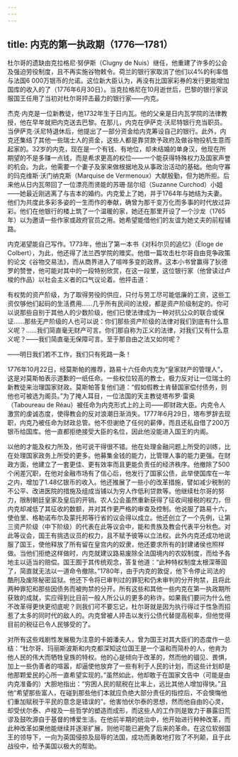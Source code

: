 ```yaml
---
---
---
```

title: 内克的第一执政期（1776—1781）
---




杜尔哥的遗缺由克拉格尼·努伊斯（Clugny de Nuis）继任，他重建了许多的公会及强迫劳役制度，且不再实施谷物敕令。荷兰的银行家取消了他们以4%的利率借与法国6 000万银币的允诺。这位新大臣认为，再没有比国家彩券的发行更能增加国库的收入的了（1776年6月30日）。当克拉格尼在10月逝世后，巴黎的银行家说服国王任用了当初对杜尔哥抨击最力的银行家——内克。

杰克·内克是一位新教徒，他1732年生于日内瓦。他的父亲是日内瓦学院的法律教授，他在早年就把内克送去巴黎。在那儿，内克在伊萨克·沃尼特银行充当职员。当伊萨克·沃尼特退休后，他提出了一部分资金给内克筹设自己的银行。此外，内克还集结了其他一些瑞士人的资金，这些人都是靠贷款予政府及做谷物投机生意而起家的。32岁的内克，现在是一个有钱、有地位，却未结婚的单身汉，他现在所期望的不是多赚一点钱，而是希求更高的权位——一个能获得特殊权力及国家声誉的机会。为此，他需要一个妻子及家来做根据地及从事政治活动的基础。他向守寡的玛克维斯·沃门纳克斯（Marquise de Vermenoux）大献殷勤，但为她所拒。后来他从日内瓦带回了一位漂亮而贤能的苏珊·屈尔绍（Suzanne Curchod）小姐——她最近刚逃离了与吉本的婚约。内克爱上了她，并于1764年与她结为夫妻。他们为共度此多彩多姿的一生而作的奉献，确曾为那千变万化而多事的时代放过异彩。他们在他银行的楼上筑了一个温暖的家，她还在那里开设了一个沙龙（1765年）以为邀请一些作家或政府官员之用。她希望能借他们的友谊为她丈夫的前程铺路。

内克渴望能自己写作。1773年，他出了第一本书《对科尔贝的追忆》（Ëloge de Colbert），为此，他还得了法兰西学院的赠奖。他借一篇攻击杜尔哥自由竞争政策的论文《谷物交易法》，而从商界进入了喧哗多变的政界。这本小书曾赢得了狄德罗的赞誉，他可能对其中的一段特别欣赏，在这一段里，这位银行家（他曾读过卢梭的作品）以社会主义者的口气议论着。他抨击道：

有权势的资产阶级，为了取得劳役的供应，只付与劳工尽可能低廉的工资，这些工资仅够他们起码的生活费用……几乎所有民间的法规，都是资产阶级制定的。你可以说那些自别于其他人的少数阶级，他们已使法律成为一种对抗公众的联合或保证……那些无产阶级的人也可以说：你们那些资产阶级的法律对我们到底有什么意义呢？……我们简直毫无财产可言。你们那自称为正义的法律，对我们又有什么意义呢？——我们简直毫无保障可言。至于那自由之法又如何呢？

——明日我们若不工作，我们只有死路一条！



1776年10月22日，经莫斯帕的推荐，路易十六任命内克为“皇家财产的管理人”，这是对莫斯帕表示道歉的一纸任命。一些权位较高的教士，极力反对让一位瑞士的新教徒来治理国家财政。莫斯帕答复他们道：“假如假教士肯替国家偿付债务，则他也可被选为阁员。”为了掩人耳目，一位法国的天主教徒塔布罗·雷奥（Taboureau de Réau）被任命为内克形式上的上司——即财政大臣。内克令人激赏的虔诚态度，使得教会的反对浪潮日渐消失。1777年6月29日，塔布罗辞去现职，内克乃被任命为财政总管。他不但谢绝了任何的薪俸，而且还私自借了200万银币给国库。他一直都拒绝接受大臣的名位，因此他没能进入国王的内阁。

以他的才能及权力所及，他可说干得很不错。他在处理金融问题上所受的训练，比在处理国家政务上所受的更多。他募集金钱的能力，比管理人事的能力更强。在财政方面，他建立了一套更佳、更有效率而且更能负责任的经济秩序。他撤除了500个闲差冗职，在他对金融市场有了信心后，他发行了国家公债，此举使国库在一年之内，增加了1.48亿银币的收入。他还推展了一些小的改革措施，譬如减少税制的不公平、改进医院的措施及组成当铺以为穷人作低利贷款等。他继续杜尔哥的努力，限制朝廷皇家及皇后的开销。农人公会虽然重新获得了征收间接税的权力，但内克却减低了其征收的数额，并对其作更严格的审查及控制。他说服了路易十六，使伯里、格勒诺布尔及蒙托邦等行省的议会得以成立。他还创立了一个先例，让第三资产阶级（中下阶级）的代表在此等议会中，能和贵族及教会代表平分秋色。对此等议会，国王有挑选议员的权力，且不赋予彼等以立法权。此外内克还成功地说服了国王，使他释放了所有留在皇宫内的奴隶，他还要求所有的封建诸侯也照样做。当他们拒绝这样做时，内克就建议路易废除全法国境内的农奴制度，而给予各地主以适当的赔偿。国王囿于其传统观念，答复他道：“此种特权制度太根深蒂固了，简直就无法以一道命令撤除。”1780年，由于内克的敦促，他下令停止司法的酷刑及废除秘密监狱。他还下令将已审判过的罪犯和仍未审判的分开拘禁，且将此两种罪犯和那些因债务而被拘禁的分开。所有这些和其他一些内克在第一执政期所获致的成就，实应得到比目前一般人所公认的更多的称许。如果我们要问为什么他不改革得更快更彻底呢？则我们可不要忘记，杜尔哥就是因为执行得过于性急而招惹了太多的同时代的敌人的。内克曾被人抨击以发行公债代替提高税率，但他觉得目前的税征已令人民够受的了。

对所有这些戏剧性发展极为注意的卡姆潘夫人，曾为国王对其大臣们的态度作一总结：“杜尔哥、玛丽斯波斯和内克都深知这位国王是一个温和而简朴的人，他肯为他人民的伟大而牺牲皇族的特权。他的心是倾向于改革的，然而他的锢见、畏惧，加上一些伪善者的喧嚣，却逼使他放弃了一些有利于人民的计划，而这些计划却是他那颗爱民的心所一直希望实现的。”虽然如此，他却敢于在国家文告中（可能是由内克准备的）大胆地指出：“穷困人民的赋税在比率上，远比其他人增加得快。”且他“希望那些富人，在碰到那些他们本就应负绝大部分责任的指控后，不会懊悔他们重加赋税于平民的意念是错误的”。他害怕伏尔泰的思想，然而他自由的心灵，却受伏尔泰、卢梭及一些哲学的塑造而成形，而这些人的工作则是致力于暴露旧荒谬及鼓吹源自于基督的博爱生活。在他前半期的统治中，他开始进行种种改革，而此种改革如果他能继续并逐渐扩展，则他可能已避免了后来的革命。在这位软弱国王的领导下，一向为英国侵掠及屈辱的法国，成功而勇敢地打败了不列颠，且于此战役中，给予美国以极大的帮助。